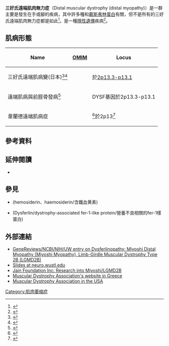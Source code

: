 {{Infobox disease
 | Name            = 三好氏遠端肌肉無力症
 | image           = 4ihb pdb.png
 | caption         = DYSF
 | DiseasesDB      = 31977
 | DiseasesDB_mult = {{DiseasesDB2|33507}}
 | ICD10           = {{ICD10|G|71|0|g|70}}
 | ICD9            = {{ICD9|359.1}}
 | ICDO            =
 | OMIM            = 254130
 | OMIM_mult       = {{OMIM2|604454}} {{OMIM2|606768}}
 | MedlinePlus     =
 | eMedicineSubj   =
 | eMedicineTopic  =
 | MeshID          = D049310
 | GeneReviewsNBK  = NBK1303
 | GeneReviewsName = Dysferlinopathy
}}
{{medical}}

'''三好氏遠端肌肉無力症'''（Distal muscular dystrophy (distal myopathy)）是一群主要是發生在手或腳的疾病，其中許多種和[[戴斯弗林蛋白|戴斯弗林蛋白]]有關，但不是所有的三好氏遠端肌肉無力症都是如此<ref name="pmid16310593">{{cite journal |author=Murakami N, Sakuta R, Takahashi E, ''et al.'' |title=Early onset distal muscular dystrophy with normal dysferlin expression |journal=Brain Dev. |volume=27 |issue=8 |pages=589–91 |date=December 2005 |pmid=16310593 |doi=10.1016/j.braindev.2005.02.002 |url=http://linkinghub.elsevier.com/retrieve/pii/S0387-7604(05)00034-3 |access-date=2014-08-19 |archive-date=2019-02-18 |archive-url=https://web.archive.org/web/20190218203724/https://linkinghub.elsevier.com/retrieve/pii/S0387-7604(05)00034-3 |dead-url=no }}</ref>。是一種[[隱性遺傳|隱性遺傳]]疾病<ref>{{Cite web |url=http://www.ntuh.gov.tw/neur/%E8%A1%9B%E6%95%99%E8%B3%87%E6%96%99/DocLib1/%E8%82%8C%E8%82%89%E7%97%85%E8%AE%8A/%E4%B8%89%E5%A5%BD%E6%B0%8F%E8%82%8C%E8%82%89%E7%97%85%E8%AE%8A.aspx |title=三好氏肌肉病變 |access-date=2014-08-19 |archive-url=https://web.archive.org/web/20140820021405/http://www.ntuh.gov.tw/neur/%E8%A1%9B%E6%95%99%E8%B3%87%E6%96%99/DocLib1/%E8%82%8C%E8%82%89%E7%97%85%E8%AE%8A/%E4%B8%89%E5%A5%BD%E6%B0%8F%E8%82%8C%E8%82%89%E7%97%85%E8%AE%8A.aspx |archive-date=2014-08-20 |dead-url=yes }}</ref>。

==肌病形態==

{| class="wikitable"
|-
! Name
! [[OMIM|OMIM]]
! Locus
|-
| 三好氏遠端肌病變(日本)<ref name="pmid14762596">{{cite journal |vauthors=Soares CN, de Freitas MR, Nascimento OJ, da Silva LF, de Freitas AR, Werneck LC |title=Myopathy of distal lower limbs: the clinical variant of Miyoshi |journal=Arq Neuropsiquiatr |volume=61 |issue=4 |pages=946–9 |date=December 2003 |pmid=14762596 |doi=10.1590/S0004-282X2003000600011 |url=http://www.scielo.br/scielo.php?script=sci_arttext&pid=S0004-282X2003000600011&lng=en&nrm=iso&tlng=en |access-date=2017-09-10 |archive-date=2017-09-10 |archive-url=https://web.archive.org/web/20170910220452/http://www.scielo.br/scielo.php?script=sci_arttext&pid=S0004-282X2003000600011&lng=en&nrm=iso&tlng=en |dead-url=no }}</ref><ref>{{cite journal|last1=Aoki|first1=Masashi|title=Dysferlinopathy|journal=GeneReviews|date=1 January 1993|url=https://www.ncbi.nlm.nih.gov/books/NBK1303/|accessdate=10 May 2016|publisher=University of Washington, Seattle|archive-date=2019-02-18|archive-url=https://web.archive.org/web/20190218203723/https://www.ncbi.nlm.nih.gov/books/NBK1303/|dead-url=no}}</ref>
| {{OMIM2|254130}}
| {{le|DYSF基因|DYSF}}於[[基因座|2p13.3-p13.1]]
|-
| 遠端肌病與前脛骨發病<ref>{{cite web|title=OMIM Entry             - # 606768 - MYOPATHY, DISTAL, WITH ANTERIOR TIBIAL ONSET; DMAT|url=https://www.omim.org/entry/606768|website=www.omim.org|accessdate=31 May 2017|language=en-us|archive-date=2022-02-24|archive-url=https://web.archive.org/web/20220224221747/https://www.omim.org/entry/606768}}</ref> 
| {{OMIM2|606768}}
| DYSF基因於2p13.3-p13.1
|-
| 韋蘭德遠端肌病症
| {{OMIM2|604454}}
| {{le|TIA1|TIA1}}<ref name="pmid23401021">{{cite journal |vauthors=Hackman P, Sarparanta J, Lehtinen S, Vihola A, Evilä A, Jonson PH, Luque H, Kere J, Screen M, Chinnery PF, Åhlberg G, Edsröm L, Udd B |last-author-amp=yes |title=Welander Distal Myopathy Is Caused by a Mutation in the RNA-Binding Protein TIA1|journal=Annals of Neurology |volume=73 |issue=4 |pages=500–509 |date=January 2013 |pmid=23401021 |doi=10.1002/ana.23831}}</ref>於2p13<ref name="pmid12836053">{{cite journal |vauthors=von Tell D, Bruder CE, Anderson LV, Anvret M, Ahlberg G |title=Refined mapping of the Welander distal myopathy region on chromosome 2p13 positions the new candidate region telomeric of the DYSF locus |journal=Neurogenetics |volume=4 |issue=4 |pages=173–7 |date=August 2003 |pmid=12836053 |doi=10.1007/s10048-003-0154-z}}</ref>
|}
<!--
[[DYSF|DYSF]] is also associated with [[limb-girdle_muscular_dystrophy|limb-girdle muscular dystrophy]] type 2B.<ref name="pmid10787109">{{cite journal |author=Illa I |title=Distal myopathies |journal=J. Neurol. |volume=247 |issue=3 |pages=169–74 |date=March 2000 |pmid=10787109 |doi= 10.1007/s004150050557|url=http://link.springer.de/link/service/journals/00415/bibs/0247003/02470169.htm}}</ref>
-->

==參考資料==
{{reflist|2}}

==延伸閱讀==
{{refbegin}}
*{{cite journal|last1=Udd|first1=Bjarne|title=Molecular biology of distal muscular dystrophies—Sarcomeric proteins on top|journal=Biochimica et Biophysica Acta (BBA) - Molecular Basis of Disease|date=February 2007|volume=1772|issue=2|pages=145–158|doi=10.1016/j.bbadis.2006.08.005|url=http://www.sciencedirect.com/science/article/pii/S0925443906001682|accessdate=26 August 2016}}
{{refend}}

==參見==
*{{le|血鐵蛋白|Hemosiderin}}(hemosiderin、haemosiderin/含鐵血黄素)
*{{le|戴斯弗林蛋白|Dysferlin}}(Dysferlin/dystrophy-associated fer-1-like protein/營養不良相關的fer-1樣蛋白)

==外部連結==
* [http://www.ncbi.nlm.nih.gov/books/NBK1303 GeneReviews/NCBI/NIH/UW entry on Dysferlinopathy: Miyoshi Distal Myopathy (Miyoshi Myopathy), Limb-Girdle Muscular Dystrophy Type 2B (LGMD2B)]{{Wayback|url=http://www.ncbi.nlm.nih.gov/books/NBK1303 |date=20190218203723 }}
* [https://web.archive.org/web/20120419041130/http://neuro.wustl.edu/neuromuscular/pathol/distalmyop.htm Slides at neuro.wustl.edu]
* [http://www.jain-foundation.org/projects.php Jain Foundation Inc: Research into Miyoshi/LGMD2B]{{Wayback|url=http://www.jain-foundation.org/projects.php |date=20110522035446 }}
* [http://www.mdahellas.gr/ Muscular Dystrophy Association's website in Greece]{{Wayback|url=http://www.mdahellas.gr/ |date=20140821083346 }}
* [https://web.archive.org/web/20111204175220/http://www.mda.org/publications/fa-raremd.html Muscular Dystrophy Association in the USA]
{{Medical resources
| DiseasesDB      = 31977
| ICD10           = {{ICD10|G|71|0|g|70}}
| ICD9            = {{ICD9|359.1}}
| ICDO            = 
| OMIM            = 254130
| OMIM_mult       = {{OMIM|604454||none}} {{OMIM|606768||none}}
| MedlinePlus     = 
| eMedicineSubj   = 
| eMedicineTopic  = 
| MeshID          = D049310
| GeneReviewsNBK  = NBK1303
| GeneReviewsName = Dysferlinopathy
| SNOMED CT       = 58795000
}}

{{tsl|en|template:Muscular Dystrophy}}
{{Diseases of myoneural junction and muscle}}
{{tsl|en|template:Other cell membrane protein disorders}}
{{tsl|en|template:musculoskeletal-disease-stub}}
{{醫學小作品}}

[[Category:肌肉萎缩症|Category:肌肉萎缩症]]